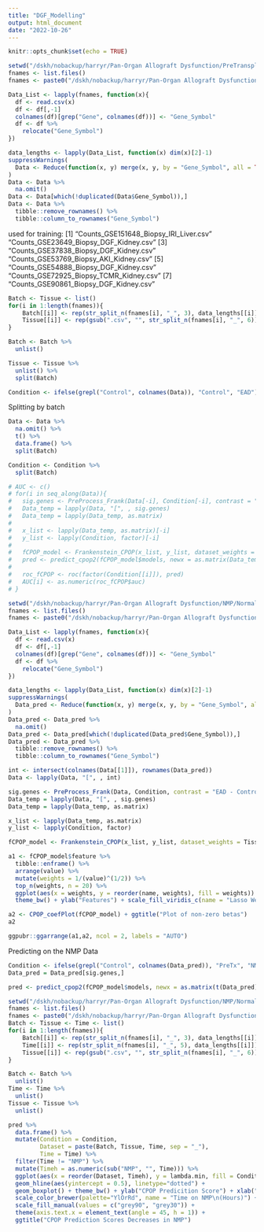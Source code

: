 ```yaml
---
title: "DGF_Modelling"
output: html_document
date: "2022-10-26"
---
```


```r
knitr::opts_chunk$set(echo = TRUE)
```

```r
setwd("/dskh/nobackup/harryr/Pan-Organ Allograft Dysfunction/PreTransplant/Normalised_Counts")
fnames <- list.files()
fnames <- paste0("/dskh/nobackup/harryr/Pan-Organ Allograft Dysfunction/PreTransplant/Normalised_Counts/", fnames)

Data_List <- lapply(fnames, function(x){
  df <- read.csv(x)
  df <- df[,-1] 
  colnames(df)[grep("Gene", colnames(df))] <- "Gene_Symbol"
  df <- df %>%
    relocate("Gene_Symbol")
})

data_lengths <- lapply(Data_List, function(x) dim(x)[2]-1)
suppressWarnings(
  Data <- Reduce(function(x, y) merge(x, y, by = "Gene_Symbol", all = TRUE), Data_List)
)
Data <- Data %>%
  na.omit() 
Data <- Data[which(!duplicated(Data$Gene_Symbol)),]
Data <- Data %>% 
  tibble::remove_rownames() %>%
  tibble::column_to_rownames("Gene_Symbol")
```
used for training:
[1] "Counts_GSE151648_Biopsy_IRI_Liver.csv"  "Counts_GSE23649_Biopsy_DGF_Kidney.csv" 
[3] "Counts_GSE37838_Biopsy_DGF_Kidney.csv"  "Counts_GSE53769_Biopsy_AKI_Kidney.csv" 
[5] "Counts_GSE54888_Biopsy_DGF_Kidney.csv"  "Counts_GSE72925_Biopsy_TCMR_Kidney.csv"
[7] "Counts_GSE90861_Biopsy_DGF_Kidney.csv" 

```r
Batch <- Tissue <- list()
for(i in 1:length(fnames)){
    Batch[[i]] <- rep(str_split_n(fnames[i], "_", 3), data_lengths[[i]])
    Tissue[[i]] <- rep(gsub(".csv", "", str_split_n(fnames[i], "_", 6)), data_lengths[[i]])
}

Batch <- Batch %>%
  unlist()

Tissue <- Tissue %>%
  unlist() %>%
  split(Batch)

Condition <- ifelse(grepl("Control", colnames(Data)), "Control", "EAD") 
```

Splitting by batch
```r
Data <- Data %>%
  na.omit() %>%
  t() %>% 
  data.frame() %>%
  split(Batch)

Condition <- Condition %>%
  split(Batch)
```

```r
# AUC <- c()
# for(i in seq_along(Data)){
#   sig.genes <- PreProcess_Frank(Data[-i], Condition[-i], contrast = "EAD - Control", nFeatures = 50)
#   Data_temp = lapply(Data, "[", , sig.genes)
#   Data_temp = lapply(Data_temp, as.matrix)
# 
#   x_list <- lapply(Data_temp, as.matrix)[-i]
#   y_list <- lapply(Condition, factor)[-i]
# 
#   fCPOP_model <- Frankenstein_CPOP(x_list, y_list, dataset_weights = Tissue[-i])
#   pred <- predict_cpop2(fCPOP_model$models, newx = as.matrix(Data_temp[[i]]))
# 
#   roc_fCPOP <- roc(factor(Condition[[i]]), pred)
#   AUC[i] <- as.numeric(roc_fCPOP$auc)
# }
```

```r
setwd("/dskh/nobackup/harryr/Pan-Organ Allograft Dysfunction/NMP/Normalised_Counts")
fnames <- list.files()
fnames <- paste0("/dskh/nobackup/harryr/Pan-Organ Allograft Dysfunction/NMP/Normalised_Counts/", fnames)

Data_List <- lapply(fnames, function(x){
  df <- read.csv(x)
  df <- df[,-1] 
  colnames(df)[grep("Gene", colnames(df))] <- "Gene_Symbol"
  df <- df %>%
    relocate("Gene_Symbol")
})

data_lengths <- lapply(Data_List, function(x) dim(x)[2]-1)
suppressWarnings(
  Data_pred <- Reduce(function(x, y) merge(x, y, by = "Gene_Symbol", all = TRUE), Data_List)
)
Data_pred <- Data_pred %>%
  na.omit() 
Data_pred <- Data_pred[which(!duplicated(Data_pred$Gene_Symbol)),]
Data_pred <- Data_pred %>% 
  tibble::remove_rownames() %>%
  tibble::column_to_rownames("Gene_Symbol")
```

```r
int <- intersect(colnames(Data[[1]]), rownames(Data_pred))
Data <- lapply(Data, "[", , int)

sig.genes <- PreProcess_Frank(Data, Condition, contrast = "EAD - Control", nFeatures = 20)
Data_temp = lapply(Data, "[", , sig.genes)
Data_temp = lapply(Data_temp, as.matrix)

x_list <- lapply(Data_temp, as.matrix)
y_list <- lapply(Condition, factor)

fCPOP_model <- Frankenstein_CPOP(x_list, y_list, dataset_weights = Tissue, sample_weights = TRUE)

a1 <- fCPOP_model$feature %>%
  tibble::enframe() %>%
  arrange(value) %>%
  mutate(weights = 1/(value)^(1/2)) %>%
  top_n(weights, n = 20) %>%
  ggplot(aes(x = weights, y = reorder(name, weights), fill = weights)) + geom_bar(stat = "identity") +
  theme_bw() + ylab("Features") + scale_fill_viridis_c(name = "Lasso Weights", option = "plasma") + ggtitle("Plot of final lasso weights")

a2 <- CPOP_coefPlot(fCPOP_model) + ggtitle("Plot of non-zero betas")
a2
```


```r
ggpubr::ggarrange(a1,a2, ncol = 2, labels = "AUTO")
```
Predicting on the NMP Data
```r
Condition <- ifelse(grepl("Control", colnames(Data_pred)), "PreTx", "NMP") 
Data_pred = Data_pred[sig.genes,] 

pred <- predict_cpop2(fCPOP_model$models, newx = as.matrix(t(Data_pred)))
```

```r
setwd("/dskh/nobackup/harryr/Pan-Organ Allograft Dysfunction/NMP/Normalised_Counts")
fnames <- list.files()
fnames <- paste0("/dskh/nobackup/harryr/Pan-Organ Allograft Dysfunction/NMP/Normalised_Counts/", fnames)
Batch <- Tissue <- Time <- list()
for(i in 1:length(fnames)){
    Batch[[i]] <- rep(str_split_n(fnames[i], "_", 3), data_lengths[[i]])
    Time[[i]] <- rep(str_split_n(fnames[i], "_", 5), data_lengths[[i]])
    Tissue[[i]] <- rep(gsub(".csv", "", str_split_n(fnames[i], "_", 6)), data_lengths[[i]])
}

Batch <- Batch %>%
  unlist()
Time <- Time %>%
  unlist()
Tissue <- Tissue %>%
  unlist()

pred %>%
  data.frame() %>%
  mutate(Condition = Condition,
         Dataset = paste(Batch, Tissue, Time, sep = "_"),
         Time = Time) %>%
  filter(Time != "NMP") %>%
  mutate(Timeh = as.numeric(sub("NMP", "", Time))) %>%
  ggplot(aes(x = reorder(Dataset, Timeh), y = lambda.min, fill = Condition, color = as.character(Timeh))) + 
  geom_hline(aes(yintercept = 0.5), linetype="dotted") + 
  geom_boxplot() + theme_bw() + ylab("CPOP Predicition Score") + xlab("Datasets") +
  scale_color_brewer(palette="YlOrRd", name = "Time on NMP\n(Hours)") +
  scale_fill_manual(values = c("grey90", "grey30")) + 
  theme(axis.text.x = element_text(angle = 45, h = 1)) + 
  ggtitle("CPOP Prediction Scores Decreases in NMP")
```


